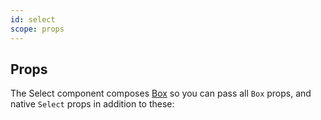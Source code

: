 ```yaml
---
id: select
scope: props
---
```


## Props

The Select component composes [Box](/docs/components/layout/box) so you can pass
all `Box` props, and native `Select` props in addition to these:

<PropsTable of='Select' />

